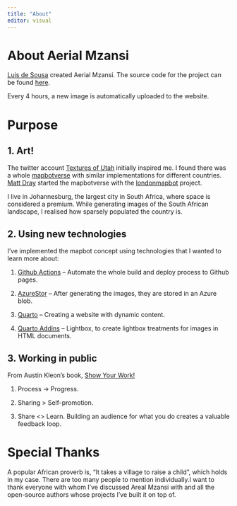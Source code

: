 ```yaml
---
title: "About"
editor: visual
---
```


# About Aerial Mzansi

[Luis de Sousa](https://twitter.com/luis_de_sousa) created Aerial Mzansi. The source code for the project can be found [here](https://github.com/luisdza/aerialmzansi).

Every 4 hours, a new image is automatically uploaded to the website.

# Purpose

## 1. Art!

The twitter account [Textures of Utah](https://mobile.twitter.com/texturesofut) initially inspired me. I found there was a whole [mapbotverse](https://mobile.twitter.com/i/lists/1492559073287581707) with similar implementations for different countries. [Matt Dray](https://twitter.com/mattdray) started the mapbotverse with the [londonmapbot](https://twitter.com/londonmapbot) project.

I live in Johannesburg, the largest city in South Africa, where space is considered a premium. While generating images of the South African landscape, I realised how sparsely populated the country is.

## 2. Using new technologies

I've implemented the mapbot concept using technologies that I wanted to learn more about:

1.  [Github Actions](https://github.com/features/actions) -- Automate the whole build and deploy process to Github pages.

2.  [AzureStor](https://cran.r-project.org/web/packages/AzureStor/index.html) -- After generating the images, they are stored in an Azure blob.

3.  [Quarto](https://quarto.org/) -- Creating a website with dynamic content.

4.  [Quarto Addins](https://quarto.org/docs/extensions/) -- Lightbox, to create lightbox treatments for images in HTML documents.

## 3. Working in public

From Austin Kleon's book, [Show Your Work!](https://www.amazon.com/Show-Your-Work-Austin-Kleon/dp/076117897X)

1.  Process -\> Progress.

2.  Sharing \> Self-promotion.

3.  Share \<\> Learn. Building an audience for what you do creates a valuable feedback loop.

# Special Thanks

A popular African proverb is, "It takes a village to raise a child", which holds in my case. There are too many people to mention individually.I want to thank everyone with whom I've discussed Areal Mzansi with and all the open-source authors whose projects I've built it on top of.
